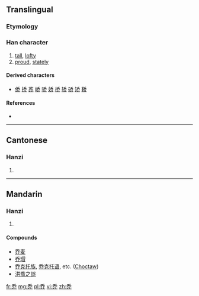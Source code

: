 {{also|喬}}<!-- may be replaced by zh-forms -->
==Translingual==
{{zh-hanzi-box|乔|[[喬]]}}

===Etymology===
{{Han simp|喬}}

===Han character===
{{Han char|rn=4|rad=丿|as=05|sn=6|four=|canj=竹大中中 (HKLL)|ids=⿱[[夭]]⿰[[丿]][[丨]]}}

# [[tall]], [[lofty]]
# [[proud]], [[stately]]

====Derived characters====
* [[侨]] [[挢]] [[荞]] [[峤]] [[骄]] [[娇]] [[桥]] [[轿]] [[硚]] [[矫]] [[鞒]]

====References====
* {{Han ref|kx=0083.011|hdz=10038.010|uh=4E54|ud=20052}}

----

==Cantonese==

===Hanzi===
{{yue-hanzi|jyut=|y=kiu4|tra=喬}}

# {{defn|lang=yue|sort=丿05}}

----

==Mandarin==

===Hanzi===
{{cmn-hanzi|tra=喬|pin=[[qiáo]] ([[qiao2]])|wg=ch'iao<sup>2</sup>}}

# {{defn|lang=cmn|sort=丿05}}

====Compounds====
* [[乔麦]]
* [[乔瑁]]
* [[乔克托族]], [[乔克托语]], etc. ([[Choctaw]])
* [[洪喬之誤]]

[[fr:乔]]
[[mg:乔]]
[[pl:乔]]
[[vi:乔]]
[[zh:乔]]
